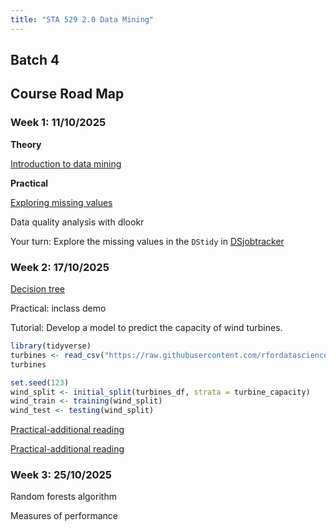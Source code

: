 ```yaml
---
title: "STA 529 2.0 Data Mining"
---
```


## Batch 4

## Course Road Map

### Week 1: 11/10/2025

**Theory**

[Introduction to data mining](https://thiyangt.github.io/DataMiningBook/intro.html)

**Practical**

[Exploring missing values](https://naniar.njtierney.com/)

Data quality analysis with dlookr

Your turn: Explore the missing values in the `DStidy` in [DSjobtracker](https://github.com/thiyangt/DSjobtracker)

### Week 2: 17/10/2025

[Decision tree](https://thiyangt.github.io/DataMiningBook/ch3.html)

Practical: inclass demo

Tutorial: Develop a model to predict the capacity of wind turbines.

``` r
library(tidyverse)
turbines <- read_csv("https://raw.githubusercontent.com/rfordatascience/tidytuesday/master/data/2020/2020-10-27/wind-turbine.csv")
turbines

set.seed(123)
wind_split <- initial_split(turbines_df, strata = turbine_capacity)
wind_train <- training(wind_split)
wind_test <- testing(wind_split)
```

[Practical-additional reading](https://bradleyboehmke.github.io/HOML/DT.html)

[Practical-additional reading](https://dataaspirant.com/decision-tree-classifier-implementation-in-r/)

### Week 3: 25/10/2025

Random forests algorithm

Measures of performance
